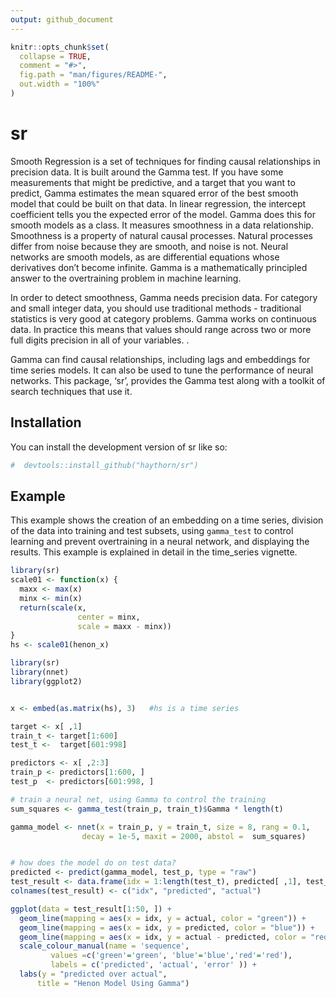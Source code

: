 ```yaml
---
output: github_document
---
```


<!-- README.md is generated from README.Rmd. Please edit that file -->

```r
knitr::opts_chunk$set(
  collapse = TRUE,
  comment = "#>",
  fig.path = "man/figures/README-",
  out.width = "100%"
)
```

# sr

<!-- badges: start -->
<!-- badges: end -->

Smooth Regression is a set of techniques for finding causal relationships in precision data.  It is built around the Gamma test.  If you have some measurements that might be predictive, and a target that you want to predict, Gamma estimates the mean squared error of the best smooth model that could be built on that data.  In linear regression, the intercept coefficient tells you the expected error of the model.  Gamma does this for smooth models as a class.  It measures smoothness in a data relationship.  Smoothness is a property of natural causal processes.  Natural processes differ from noise because they are smooth, and noise is not.  Neural networks are smooth models, as are differential equations whose derivatives don't become infinite.  Gamma is a mathematically principled answer to the overtraining problem in machine learning.

In order to detect smoothness, Gamma needs precision data.  For category and small integer data, you should use traditional methods - traditional statistics is very good at category problems.  Gamma works on continuous data.  In practice this means that values should range across two or more full digits precision in all of your variables.  .

Gamma can find causal relationships, including lags and embeddings for time series models.  It can also be used to tune the performance of neural networks. This package, 'sr',  provides the Gamma test along with a toolkit of search techniques that use it.


## Installation

You can install the development version of sr like so:

``` r
#  devtools::install_github("haythorn/sr")
```

## Example

This example shows the creation of an embedding on a time series, division of the data into training and test subsets, using `gamma_test` to control learning and prevent overtraining in a neural network, and displaying the results.  This example is explained in detail in the time_series vignette.

```r
library(sr)
scale01 <- function(x) {
  maxx <- max(x)
  minx <- min(x)
  return(scale(x,
               center = minx,
               scale = maxx - minx))
}
hs <- scale01(henon_x)

```


```r
library(sr)
library(nnet)
library(ggplot2)


x <- embed(as.matrix(hs), 3)   #hs is a time series

target <- x[ ,1]
train_t <- target[1:600]
test_t <-  target[601:998]

predictors <- x[ ,2:3]
train_p <- predictors[1:600, ]
test_p  <- predictors[601:998, ]

# train a neural net, using Gamma to control the training
sum_squares <- gamma_test(train_p, train_t)$Gamma * length(t)

gamma_model <- nnet(x = train_p, y = train_t, size = 8, rang = 0.1,
                decay = 1e-5, maxit = 2000, abstol =  sum_squares)


# how does the model do on test data?
predicted <- predict(gamma_model, test_p, type = "raw")
test_result <- data.frame(idx = 1:length(test_t), predicted[ ,1], test_t)
colnames(test_result) <- c("idx", "predicted", "actual")

ggplot(data = test_result[1:50, ]) +
  geom_line(mapping = aes(x = idx, y = actual, color = "green")) +
  geom_line(mapping = aes(x = idx, y = predicted, color = "blue")) +
  geom_line(mapping = aes(x = idx, y = actual - predicted, color = "red")) +
  scale_colour_manual(name = 'sequence', 
         values =c('green'='green', 'blue'='blue','red'='red'), 
         labels = c('predicted', 'actual', 'error' )) +
  labs(y = "predicted over actual",
      title = "Henon Model Using Gamma")

```

